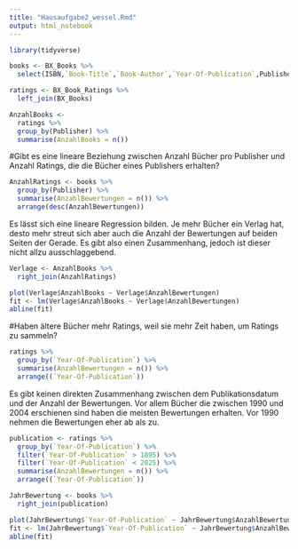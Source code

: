 ```yaml
---
title: "Hausaufgabe2_wessel.Rmd"
output: html_notebook
---
```

```r
library(tidyverse)
```

```r
books <- BX_Books %>%
  select(ISBN,`Book-Title`,`Book-Author`,`Year-Of-Publication`,Publisher)
```

```r
ratings <- BX_Book_Ratings %>%
  left_join(BX_Books)
```

```r
AnzahlBooks <-
  ratings %>%
  group_by(Publisher) %>%
  summarise(AnzahlBooks = n())
```


#Gibt es eine lineare Beziehung zwischen Anzahl Bücher pro Publisher und Anzahl Ratings, die die Bücher eines Publishers erhalten? 
```r
AnzahlRatings <- books %>%
  group_by(Publisher) %>%
  summarise(AnzahlBewertungen = n()) %>%
  arrange(desc(AnzahlBewertungen))
```
Es lässt sich eine lineare Regression bilden. Je mehr Bücher ein Verlag hat, desto mehr streut sich aber auch die Anzahl der Bewertungen auf beiden Seiten der Gerade. Es gibt also einen Zusammenhang, jedoch ist dieser nicht allzu ausschlaggebend.
```r
Verlage <- AnzahlBooks %>%
  right_join(AnzahlRatings)
```


```r
plot(Verlage$AnzahlBooks ~ Verlage$AnzahlBewertungen)
fit <- lm(Verlage$AnzahlBooks ~ Verlage$AnzahlBewertungen)
abline(fit)
```
#Haben ältere Bücher mehr Ratings, weil sie mehr Zeit haben, um Ratings zu sammeln?
```r
ratings %>%
  group_by(`Year-Of-Publication`) %>%
  summarise(AnzahlBewertungen = n()) %>%
  arrange((`Year-Of-Publication`))
```
Es gibt keinen direkten Zusammenhang zwischen dem Publikationsdatum und der Anzahl der Bewertungen. Vor allem Bücher die zwischen 1990 und 2004 erschienen sind haben die meisten Bewertungen erhalten. Vor 1990 nehmen die Bewertungen eher ab als zu.

```r
publication <- ratings %>%
  group_by(`Year-Of-Publication`) %>%
  filter(`Year-Of-Publication` > 1895) %>%
  filter(`Year-Of-Publication` < 2025) %>%
  summarise(AnzahlBewertungen = n()) %>%
  arrange((`Year-Of-Publication`))
```
```r
JahrBewertung <- books %>%
  right_join(publication)
```
```r
plot(JahrBewertung$`Year-Of-Publication` ~ JahrBewertung$AnzahlBewertungen)
fit <- lm(JahrBewertung$`Year-Of-Publication` ~ JahrBewertung$AnzahlBewertungen)
abline(fit)
```
